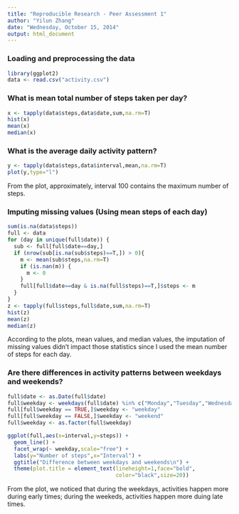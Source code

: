 ```yaml
---
title: "Reproducible Research - Peer Assessment 1"
author: "Yilun Zhang"
date: "Wednesday, October 15, 2014"
output: html_document
---
```




### Loading and preprocessing the data
```r
library(ggplot2)
data <- read.csv("activity.csv")
```


### What is mean total number of steps taken per day?
```r
x <- tapply(data$steps,data$date,sum,na.rm=T)
hist(x)
mean(x)
median(x)
```


### What is the average daily activity pattern?
```r
y <- tapply(data$steps,data$interval,mean,na.rm=T)
plot(y,type="l")
```

From the plot, approximately, interval 100 contains the maximum number of steps. 

### Imputing missing values (Using mean steps of each day)
```r
sum(is.na(data$steps))
full <- data
for (day in unique(full$date)) {
  sub <- full[full$date==day,]
  if (nrow(sub[is.na(sub$steps)==T,]) > 0){
    m <- mean(sub$steps,na.rm=T)
    if (is.nan(m)) {
      m <- 0
    }
    full[full$date==day & is.na(full$steps)==T,]$steps <- m
  }
}
z <- tapply(full$steps,full$date,sum,na.rm=T)
hist(z)
mean(z)
median(z)
```

According to the plots, mean values, and median values, the imputation of missing values didn't impact those statistics since I used the mean number of steps for each day.


### Are there differences in activity patterns between weekdays and weekends?
```r
full$date <- as.Date(full$date)
full$weekday <- weekdays(full$date) %in% c("Monday","Tuesday","Wednesday","Thursday","Friday")
full[full$weekday == TRUE,]$weekday <- "weekday"
full[full$weekday == FALSE,]$weekday <- "weekend"
full$weekday <- as.factor(full$weekday)

ggplot(full,aes(x=interval,y=steps)) +
  geom_line() +
  facet_wrap(~ weekday,scale="free") +
  labs(y="Number of steps",x="Interval") +
  ggtitle("Difference between weekdays and weekends\n") +
  theme(plot.title = element_text(lineheight=1,face="bold",
                                  color="black",size=20))
```

From the plot, we noticed that during the weekdays, activities happen more during early times; during the weekeds, activities happen more duing late times.